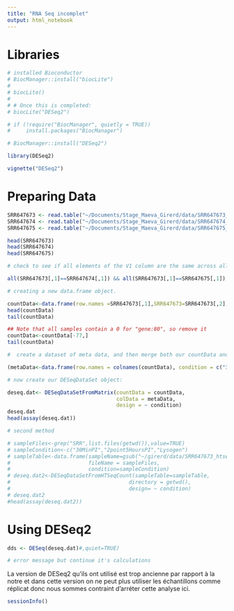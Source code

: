 ```yaml
---
title: "RNA Seq incomplet"
output: html_notebook
---
```



# Libraries

```r
# installed Bioconductor
# BiocManager::install("biocLite")
# 
# biocLite()
# 
# # Once this is completed:
# biocLite("DESeq2")

# if (!require("BiocManager", quietly = TRUE))
#     install.packages("BiocManager")

# BiocManager::install("DESeq2")

library(DESeq2)

vignette("DESeq2")
```



# Preparing Data

```r
SRR647673 <- read.table("~/Documents/Stage_Maeva_Girerd/data/SRR647673_htseq.txt",head=FALSE)
SRR647674 <- read.table("~/Documents/Stage_Maeva_Girerd/data/SRR647674_htseq.txt",head=FALSE)
SRR647675 <- read.table("~/Documents/Stage_Maeva_Girerd/data/SRR647675_htseq.txt",head=FALSE)

head(SRR647673)
head(SRR647674)
head(SRR647675)
```
```r
# check to see if all elements of the V1 column are the same across all three datasets.

all(SRR647673[,1]==SRR647674[,1]) && all(SRR647673[,1]==SRR647675[,1]) && all(SRR647674[,1]==SRR647675[,1])
```
```r
# creating a new data.frame object.

countData<-data.frame(row.names =SRR647673[,1],SRR647673=SRR647673[,2],SRR647674=SRR647674[,2],SRR647675=SRR647675[,2])
head(countData)
tail(countData)

## Note that all samples contain a 0 for "gene:80", so remove it
countData<-countData[-77,]
tail(countData)
```
```r
#  create a dataset of meta data, and then merge both our countData and metaData into one DESeqDataSet object.

(metaData<-data.frame(row.names = colnames(countData), condition = c("30MinPI","2point5HoursPI","Lysogen")))
```
```r
# now create our DESeqDataSet object:

deseq.dat<- DESeqDataSetFromMatrix(countData = countData,
                                   colData = metaData,
                                   design = ~ condition)
deseq.dat
head(assay(deseq.dat))
```
```r
# second method

# sampleFiles<-grep("SRR",list.files(getwd()),value=TRUE)
# sampleCondition<-c("30MinPI","2point5HoursPI","Lysogen")
# sampleTable<-data.frame(sampleName=gsub("~/girerd/data/SRR647673_htseq.txt","",sampleFiles),
#                         fileName = sampleFiles,
#                         condition=sampleCondition)
# deseq.dat2<-DESeqDataSetFromHTSeqCount(sampleTable=sampleTable,
#                                      directory = getwd(),
#                                      design= ~ condition)
# deseq.dat2
#head(assay(deseq.dat2))
```


# Using DESeq2

```r
dds <- DESeq(deseq.dat)#,quiet=TRUE)

# error message but continue it's calculations
```


La version de DESeq2 qu'ils ont utilisé est trop ancienne par rapport à la notre et dans cette version on ne peut plus utiliser les échantillons comme réplicat donc nous sommes contraint d'arréter cette analyse ici.

















```r
sessionInfo()
```

